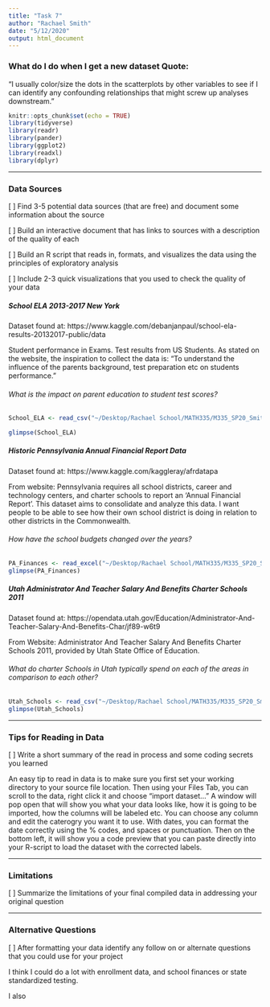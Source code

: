 ```yaml
---
title: "Task 7"
author: "Rachael Smith"
date: "5/12/2020"
output: html_document
---
```


### What do I do when I get a new dataset Quote:

"I usually color/size the dots in the scatterplots by other variables to see if I can identify any confounding relationships that might screw up analyses downstream."

```r
knitr::opts_chunk$set(echo = TRUE)
library(tidyverse)
library(readr)
library(pander)
library(ggplot2)
library(readxl)
library(dplyr)

```

------

### Data Sources 

[ ] Find 3-5 potential data sources (that are free) and document some information about the source

[ ] Build an interactive document that has links to sources with a description of the quality of each

[ ] Build an R script that reads in, formats, and visualizes the data using the principles of exploratory analysis

[ ] Include 2-3 quick visualizations that you used to check the quality of your data

##### School ELA 2013-2017 New York

Dataset found at:
https://www.kaggle.com/debanjanpaul/school-ela-results-20132017-public/data

Student performance in Exams. Test results from US Students.  As stated on the website, the inspiration to collect the data is: "To understand the influence of the parents background, test preparation etc on students performance."

###### What is the impact on parent education to student test scores?

```r
School_ELA <- read_csv("~/Desktop/Rachael School/MATH335/M335_SP20_Smith_Rach/Case_Study_04/School ELA Results 2013-2017 (Public)_consolidated.csv")

glimpse(School_ELA)
```


##### Historic Pennsylvania Annual Financial Report Data

Dataset found at:
https://www.kaggle.com/kaggleray/afrdatapa

From website: Pennsylvania requires all school districts, career and technology centers, and charter schools to report an 'Annual Financial Report'. This dataset aims to consolidate and analyze this data. I want people to be able to see how their own school district is doing in relation to other districts in the Commonwealth.

###### How have the school budgets changed over the years?

```r
PA_Finances <- read_excel("~/Desktop/Rachael School/MATH335/M335_SP20_Smith_Rach/Case_Study_04/Finances AIE 9495-1516.xlsx")
glimpse(PA_Finances)
```


##### Utah Administrator And Teacher Salary And Benefits Charter Schools 2011

Dataset found at:
https://opendata.utah.gov/Education/Administrator-And-Teacher-Salary-And-Benefits-Char/jf89-w6t9

From Website: Administrator And Teacher Salary And Benefits Charter Schools 2011, provided by Utah State Office of Education.

###### What do charter Schools in Utah typically spend on each of the areas in comparison to each other?

```r
Utah_Schools <- read_csv("~/Desktop/Rachael School/MATH335/M335_SP20_Smith_Rach/Case_Study_04/Administrator_And_Teacher_Salary_And_Benefits_Charter_Schools_2011.csv")
glimpse(Utah_Schools)
```

------

### Tips for Reading in Data

[ ] Write a short summary of the read in process and some coding secrets you learned

An easy tip to read in data is to make sure you first set your working directory to your source file location.  Then using your Files Tab, you can scroll to the data, right click it and choose "import dataset..."  A window will pop open that will show you what your data looks like, how it is going to be imported, how the columns will be labeled etc.  You can choose any column and edit the caterogry you want it to use.  With dates, you can format the date correctly using the % codes, and spaces or punctuation.  Then on the bottom left, it will show you a code preview that you can paste directly into your R-script to load the dataset with the corrected labels. 

------

### Limitations

[ ] Summarize the limitations of your final compiled data in addressing your original question

------

### Alternative Questions

[ ] After formatting your data identify any follow on or alternate questions that you could use for your project

I think I could do a lot with enrollment data, and school finances or state standardized testing.   

I also 

